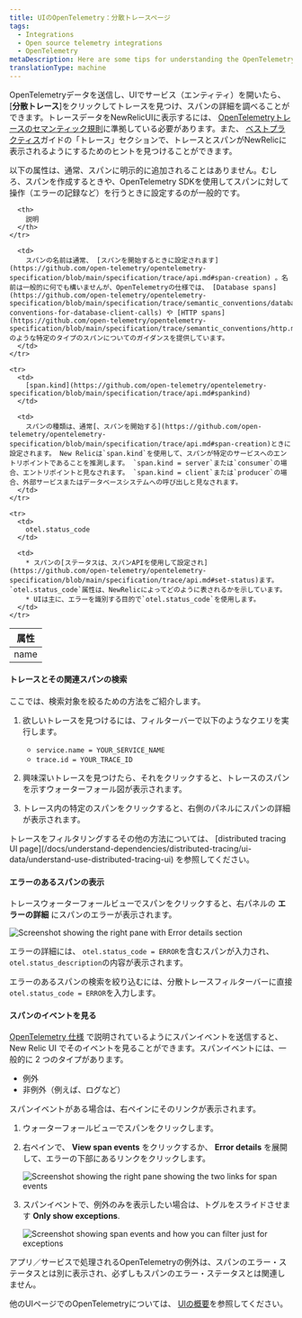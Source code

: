 ```yaml
---
title: UIのOpenTelemetry：分散トレースページ
tags:
  - Integrations
  - Open source telemetry integrations
  - OpenTelemetry
metaDescription: Here are some tips for understanding the OpenTelemetry distributed tracing pages in the New Relic UI.
translationType: machine
---
```





OpenTelemetryデータを送信し、UIでサービス（エンティティ）を開いたら、\[**分散トレース**]をクリックしてトレースを見つけ、スパンの詳細を調べることができます。トレースデータをNewRelicUIに表示するには、 [OpenTelemetryトレースのセマンティック規則](https://github.com/open-telemetry/opentelemetry-specification/tree/main/specification/trace/semantic_conventions#trace-semantic-conventions)に準拠している必要があります。また、 [ベストプラクティス](/docs/integrations/open-source-telemetry-integrations/opentelemetry/opentelemetry-concepts#traces)ガイドの「トレース」セクションで、トレースとスパンがNewRelicに表示されるようにするためのヒントを見つけることができます。

以下の属性は、通常、スパンに明示的に追加されることはありません。むしろ、スパンを作成するときや、OpenTelemetry SDKを使用してスパンに対して操作（エラーの記録など）を行うときに設定するのが一般的です。

<table>
  <thead>
    <tr>
      <th style={{ width: "200px" }}>
        属性
      </th>

      <th>
        説明
      </th>
    </tr>
  </thead>

  <tbody>
    <tr>
      <td>
        name
      </td>

      <td>
        スパンの名前は通常、 [スパンを開始するときに設定されます](https://github.com/open-telemetry/opentelemetry-specification/blob/main/specification/trace/api.md#span-creation) 。名前は一般的に何でも構いませんが、OpenTelemetryの仕様では、 [Database spans](https://github.com/open-telemetry/opentelemetry-specification/blob/main/specification/trace/semantic_conventions/database.md#semantic-conventions-for-database-client-calls) や [HTTP spans](https://github.com/open-telemetry/opentelemetry-specification/blob/main/specification/trace/semantic_conventions/http.md#name) のような特定のタイプのスパンについてのガイダンスを提供しています。
      </td>
    </tr>

    <tr>
      <td>
        [span.kind](https://github.com/open-telemetry/opentelemetry-specification/blob/main/specification/trace/api.md#spankind)
      </td>

      <td>
        スパンの種類は、通常[、スパンを開始する](https://github.com/open-telemetry/opentelemetry-specification/blob/main/specification/trace/api.md#span-creation)ときに設定されます。 New Relicは`span.kind`を使用して、スパンが特定のサービスへのエントリポイントであることを推測します。 `span.kind = server`または`consumer`の場合、エントリポイントと見なされます。 `span.kind = client`または`producer`の場合、外部サービスまたはデータベースシステムへの呼び出しと見なされます。
      </td>
    </tr>

    <tr>
      <td>
        otel.status_code
      </td>

      <td>
        * スパンの[ステータスは、スパンAPIを使用して設定され](https://github.com/open-telemetry/opentelemetry-specification/blob/main/specification/trace/api.md#set-status)ます。 `otel.status_code`属性は、NewRelicによってどのように表されるかを示しています。
        * UIは主に、エラーを識別する目的で`otel.status_code`を使用します。
      </td>
    </tr>
  </tbody>
</table>

#### トレースとその関連スパンの検索

ここでは、検索対象を絞るための方法をご紹介します。

1. 欲しいトレースを見つけるには、フィルターバーで以下のようなクエリを実行します。

   * `service.name = YOUR_SERVICE_NAME`
   * `trace.id = YOUR_TRACE_ID`

2. 興味深いトレースを見つけたら、それをクリックすると、トレースのスパンを示すウォーターフォール図が表示されます。

3. トレース内の特定のスパンをクリックすると、右側のパネルにスパンの詳細が表示されます。

<Callout variant="tip">
  トレースをフィルタリングするその他の方法については、 [distributed tracing UI page](/docs/understand-dependencies/distributed-tracing/ui-data/understand-use-distributed-tracing-ui) を参照してください。
</Callout>

#### エラーのあるスパンの表示

トレースウォーターフォールビューでスパンをクリックすると、右パネルの **エラーの詳細** にスパンのエラーが表示されます。

<img
  title="Screenshot showing the right pane with Error details section"
  alt="Screenshot showing the right pane with Error details section"
  src={opentelemetryViewSpanErrors}
/>

エラーの詳細には、 `otel.status_code = ERROR`を含むスパンが入力され、 `otel.status_description`の内容が表示されます。

エラーのあるスパンの検索を絞り込むには、分散トレースフィルターバーに直接`otel.status_code = ERROR`を入力します。

#### スパンのイベントを見る

[OpenTelemetry 仕様](https://github.com/open-telemetry/opentelemetry-specification/blob/main/specification/trace/api.md#add-events) で説明されているようにスパンイベントを送信すると、New Relic UI でそのイベントを見ることができます。スパンイベントには、一般的に 2 つのタイプがあります。

* 例外
* 非例外（例えば、ログなど）

スパンイベントがある場合は、右ペインにそのリンクが表示されます。

1. ウォーターフォールビューでスパンをクリックします。

2. 右ペインで、 **View span events** をクリックするか、 **Error details** を展開して、エラーの下部にあるリンクをクリックします。

   <img
     title="Screenshot showing the right pane showing the two links for span events"
     alt="Screenshot showing the right pane showing the two links for span events"
     src={opentelemetryViewSpanEvents}
   />

3. スパンイベントで、例外のみを表示したい場合は、トグルをスライドさせます **Only show exceptions**.

   <img
     title="Screenshot showing span events and how you can filter just for exceptions"
     alt="Screenshot showing span events and how you can filter just for exceptions"
     src={opentelemetrySpanEventsExceptions}
   />

<Callout variant="tip">
  アプリ／サービスで処理されるOpenTelemetryの例外は、スパンのエラー・ステータスとは別に表示され、必ずしもスパンのエラー・ステータスとは関連しません。
</Callout>

他のUIページでのOpenTelemetryについては、 [UIの概要](/docs/more-integrations/open-source-telemetry-integrations/opentelemetry/view-your-data/opentelemetry-view-your-data)を参照してください。